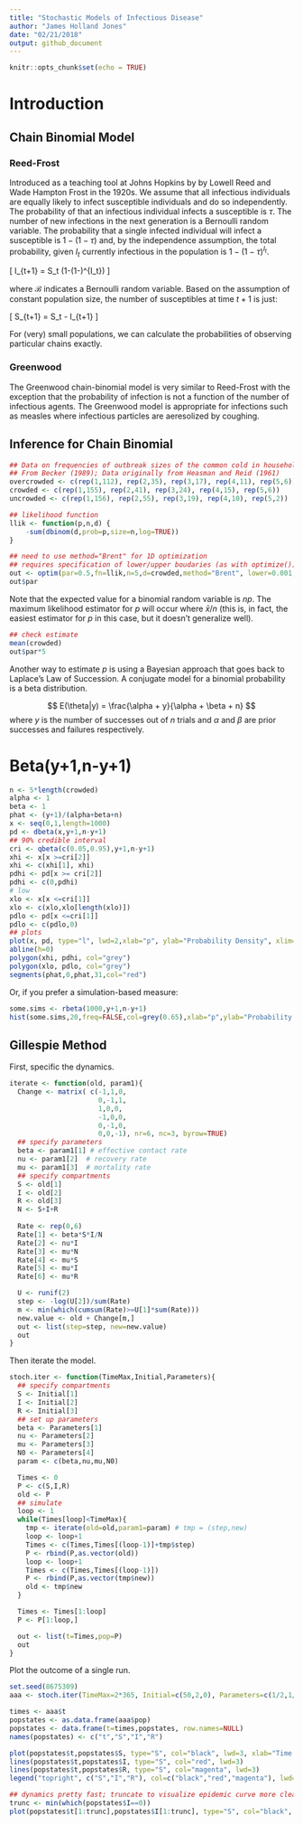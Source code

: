 ```yaml
---
title: "Stochastic Models of Infectious Disease"
author: "James Holland Jones"
date: "02/21/2018"
output: github_document
---
```


```r
knitr::opts_chunk$set(echo = TRUE)
```
# Introduction

## Chain Binomial Model

### Reed-Frost

Introduced as a teaching tool at Johns Hopkins by by Lowell Reed and Wade Hampton Frost in the 1920s. We assume that all infectious individuals are equally likely to infect susceptible individuals and do so independently. The probability of that an infectious individual infects a susceptible is $\tau$. The number of new infections in the next generation is a Bernoulli random variable. The probability that a single infected individual will infect a susceptible is $1-(1-\tau)$ and, by the independence assumption, the total probability, given $I_{t}$ currently infectious in the population is $1-(1-\tau)^{I_t}$.

\[
I_{t+1} = S_t \mathcal{B}(1-(1-\tau)^{I_t})
\]

where $\mathcal{B}$ indicates a Bernoulli random variable. Based on the assumption of constant population size, the number of susceptibles at time $t+1$ is just:

\[ 
S_{t+1} = S_t - I_{t+1}
\]

For (very) small populations, we can calculate the probabilities of observing particular chains exactly. 

### Greenwood

The Greenwood chain-binomial model is very similar to Reed-Frost with the exception that the probability of infection is not a function of the number of infectious agents. The Greenwood model is appropriate for infections such as measles where infectious particles are aeresolized by coughing. 

## Inference for Chain Binomial

```r
## Data on frequencies of outbreak sizes of the common cold in households of 5
## From Becker (1989); Data originally from Heasman and Reid (1961)
overcrowded <- c(rep(1,112), rep(2,35), rep(3,17), rep(4,11), rep(5,6))
crowded <- c(rep(1,155), rep(2,41), rep(3,24), rep(4,15), rep(5,6))
uncrowded <- c(rep(1,156), rep(2,55), rep(3,19), rep(4,10), rep(5,2))

## likelihood function
llik <- function(p,n,d) {
    -sum(dbinom(d,prob=p,size=n,log=TRUE))
}

## need to use method="Brent" for 1D optimization
## requires specification of lower/upper boudaries (as with optimize())
out <- optim(par=0.5,fn=llik,n=5,d=crowded,method="Brent", lower=0.001,upper=0.999)
out$par
```

Note that the expected value for a binomial random variable is $np$. The maximum likelihood estimator for $p$ will occur where $\bar{x}/n$ (this is, in fact, the easiest estimator for $p$ in this case, but it doesn't generalize well).

```r
## check estimate
mean(crowded)
out$par*5
```

Another way to estimate $p$ is using a Bayesian approach that goes back to Laplace's Law of Succession. A conjugate model for a binomial probability is a beta distribution. 

$$ E(\theta|y) = \frac{\alpha + y}{\alpha + \beta + n} $$
where $y$ is the number of successes out of $n$ trials and $\alpha$ and $\beta$ are prior successes and failures respectively.

# Beta(y+1,n-y+1)

```r
n <- 5*length(crowded)
alpha <- 1
beta <- 1
phat <- (y+1)/(alpha+beta+n)
x <- seq(0,1,length=1000)
pd <- dbeta(x,y+1,n-y+1)
## 90% credible interval
cri <- qbeta(c(0.05,0.95),y+1,n-y+1)
xhi <- x[x >=cri[2]]
xhi <- c(xhi[1], xhi)
pdhi <- pd[x >= cri[2]]
pdhi <- c(0,pdhi)
# low
xlo <- x[x <=cri[1]]
xlo <- c(xlo,xlo[length(xlo)])
pdlo <- pd[x <=cri[1]]
pdlo <- c(pdlo,0)
## plots
plot(x, pd, type="l", lwd=2,xlab="p", ylab="Probability Density", xlim=c(0.27,0.39))
abline(h=0)
polygon(xhi, pdhi, col="grey")
polygon(xlo, pdlo, col="grey")
segments(phat,0,phat,31,col="red")
```
Or, if you prefer a simulation-based measure:

```r
some.sims <- rbeta(1000,y+1,n-y+1)
hist(some.sims,20,freq=FALSE,col=grey(0.65),xlab="p",ylab="Probability Density", xlim=c(0.27,0.39), main="")
```





## Gillespie Method

First, specific the dynamics.
```r
iterate <- function(old, param1){
  Change <- matrix( c(-1,1,0,
                      0,-1,1,
                      1,0,0,
                      -1,0,0,
                      0,-1,0,
                      0,0,-1), nr=6, nc=3, byrow=TRUE)
  ## specify parameters
  beta <- param1[1] # effective contact rate
  nu <- param1[2]  # recovery rate
  mu <- param1[3]  # mortality rate
  ## specify compartments
  S <- old[1]
  I <- old[2]
  R <- old[3]
  N <- S+I+R
  
  Rate <- rep(0,6)
  Rate[1] <- beta*S*I/N
  Rate[2] <- nu*I
  Rate[3] <- mu*N
  Rate[4] <- mu*S
  Rate[5] <- mu*I
  Rate[6] <- mu*R

  U <- runif(2)
  step <- -log(U[2])/sum(Rate)
  m <- min(which(cumsum(Rate)>=U[1]*sum(Rate)))
  new.value <- old + Change[m,]
  out <- list(step=step, new=new.value)
  out
}
```

Then iterate the model.
```r
stoch.iter <- function(TimeMax,Initial,Parameters){
  ## specify compartments
  S <- Initial[1]
  I <- Initial[2]
  R <- Initial[3]
  ## set up parameters
  beta <- Parameters[1]
  nu <- Parameters[2]
  mu <- Parameters[3]
  N0 <- Parameters[4]
  param <- c(beta,nu,mu,N0)

  Times <- 0
  P <- c(S,I,R)
  old <- P
  ## simulate
  loop <- 1
  while(Times[loop]<TimeMax){
    tmp <- iterate(old=old,param1=param) # tmp = (step,new)
    loop <- loop+1
    Times <- c(Times,Times[(loop-1)]+tmp$step)
    P <- rbind(P,as.vector(old))
    loop <- loop+1
    Times <- c(Times,Times[(loop-1)])
    P <- rbind(P,as.vector(tmp$new))
    old <- tmp$new
  }

  Times <- Times[1:loop]
  P <- P[1:loop,]

  out <- list(t=Times,pop=P)
  out
}
```

Plot the outcome of a single run.
```r
set.seed(8675309)
aaa <- stoch.iter(TimeMax=2*365, Initial=c(50,2,0), Parameters=c(1/2,1/5,5e-4,50))

times <- aaa$t
popstates <- as.data.frame(aaa$pop)
popstates <- data.frame(t=times,popstates, row.names=NULL)
names(popstates) <- c("t","S","I","R")

plot(popstates$t,popstates$S, type="S", col="black", lwd=3, xlab="Time (days)", ylab="Population Size", ylim=c(0,60))
lines(popstates$t,popstates$I, type="S", col="red", lwd=3)
lines(popstates$t,popstates$R, type="S", col="magenta", lwd=3)
legend("topright", c("S","I","R"), col=c("black","red","magenta"), lwd=3)

## dynamics pretty fast; truncate to visualize epidemic curve more clearly
trunc <- min(which(popstates$I==0))
plot(popstates$t[1:trunc],popstates$I[1:trunc], type="S", col="black", lwd=3, xlab="Time (days)", ylab="Number Infected")

```
